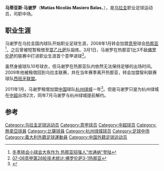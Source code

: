 {{noteta|G1=足球}}{{Football player infobox
| playername = 马谢罗
| fullname = 马蒂亚斯·马谢罗
| englishfullname = Matías Nicolás Masiero Balas
| countryofbirth = {{URU}}
| cityofbirth = [[蒙得维的亚|蒙得维的亚]]
| dateofbirth = {{birth date and age|1988|1|15}}         
| height = {{height|m=1.77}}
| position = 中场
| currentclub = 
| clubnumber = 
| youthyears = 
| youthclubs = {{tsl|en|Central Español||西班牙中央}}
| years =2006–2007 <br/>2008–2009 <br/>2008 <br/>2009<br />2009-<br />2011
|               clubs = {{tsl|en|Central Español||西班牙中央}} <br/>[[热那亚足球俱乐部|热那亚]]<br/>→ [[比萨足球俱乐部|比萨]] (租借) <br/>→ {{tsl|en|C.A. Bella Vista||贝拉维斯特}} (租借)<br /> [[艾斯潘诺拉联合体育俱乐部|西班牙联盟]]  <br /> → [[杭州绿城足球俱乐部|杭州绿城]] (租借)
|         caps(goals) = {{0}}{{0}}19 {{0}}(1) <br/>{{0}}{{0}}{{0}}2 {{0}}(1) <br/>{{0}}{{0}}{{0}}6 {{0}}(0) <br/>{{0}}{{0}}{{0}}5 {{0}}(0)<br/>{{0}}{{0}}{{0}}8 {{0}}(0)<br/>{{0}}{{0}}{{0}}2 {{0}}(0)
| pcupdate = 2010年1月6日
|}}
'''马蒂亚斯·马谢罗'''（'''Matías Nicolás Masiero Balas'''，{{bd|1988年|1月15日|||M}}），是[[乌拉圭|乌拉圭]]职业足球运动员，司职中场。

==职业生涯==
马谢罗在乌拉圭国内球队{{tsl|en|Central Español||西班牙中央}}开始职业足球生涯，2008年1月转会加盟[[意甲|意甲]]球会[[热那亚足球俱乐部|热那亚]]<ref>[http://sports.sina.com.cn/g/2008-01-09/15373407018.shtml 冬季转会小球会大有作为 热那亚招强人"坎通纳"登陆]</ref>，之后曾被短暂租借至[[意乙|意乙]][[比萨足球俱乐部|比萨]]队锻炼。3月1日，马谢罗在热那亚1比3不敌[[佛罗伦萨足球俱乐部|佛罗伦萨]]的联赛中打进职业生涯首个意甲进球<ref>[http://sports.163.com/08/0317/11/4780JKPI00051OCV.html 07-08意甲第28轮技术统计:佛罗伦萨3-1热那亚]</ref>。

虽然身披球队10号球衣，但马谢罗在热那亚队内依然无法保持足够的出场时间。2009年他被租借回到乌拉圭联赛{{tsl|en|C.A. Bella Vista||贝拉维斯特}}，并在当年赛季离开热那亚，转会加盟智利联赛球队[[艾斯潘诺拉联合体育俱乐部|西班牙联盟]]。

2011年1月，马谢罗租借加盟[[中国|中国]]球队[[杭州绿城足球俱乐部|杭州绿城]]一年<ref>{{Cite web |url=http://sports.sohu.com/20110106/n278701242.shtml |title=三乌拉圭外援将与绿城汇合 李玮峰加盟尚有希望 |accessdate=2011-01-06 |archive-date=2011-02-09 |archive-url=https://web.archive.org/web/20110209035420/http://sports.sohu.com/20110106/n278701242.shtml |dead-url=yes }}</ref>。但是马谢罗只是为杭州绿城在[[中超|中超]]出场2次，同年7月马谢罗与杭州绿城提前解约。

==参考==
{{reflist}}

{{DEFAULTSORT:Masiero, Matias}}
[[Category:乌拉圭足球运动员|Category:乌拉圭足球运动员]]
[[Category:意甲球员|Category:意甲球员]]
[[Category:中超球员|Category:中超球员]]
[[Category:熱拿亞球員|Category:熱拿亞球員]]
[[Category:比薩球員|Category:比薩球員]]
[[Category:杭州绿城球员|Category:杭州绿城球员]]
[[Category:足球中场|Category:足球中场]]
[[Category:義大利外籍足球運動員|Category:義大利外籍足球運動員]]
[[Category:中国外籍足球运动员|Category:中国外籍足球运动员]]
